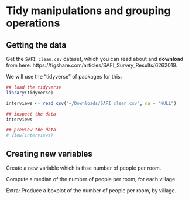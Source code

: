 # Tidy manipulations and grouping operations

## Getting the data

Get the `SAFI_clean.csv` dataset, which you can read about and **download** from here: https://figshare.com/articles/SAFI_Survey_Results/6262019.

We will use the "tidyverse" of packages for this:

```r
## load the tidyverse
library(tidyverse)

interviews <- read_csv("~/Downloads/SAFI_clean.csv", na = "NULL")

## inspect the data
interviews

## preview the data
# View(interviews)
```

## Creating new variables

Create a new variable which is thse number of people per room.  

Compute a median of the number of people per room, for each village.

Extra: Produce a boxplot of the number of people per room, by village.

    
    

